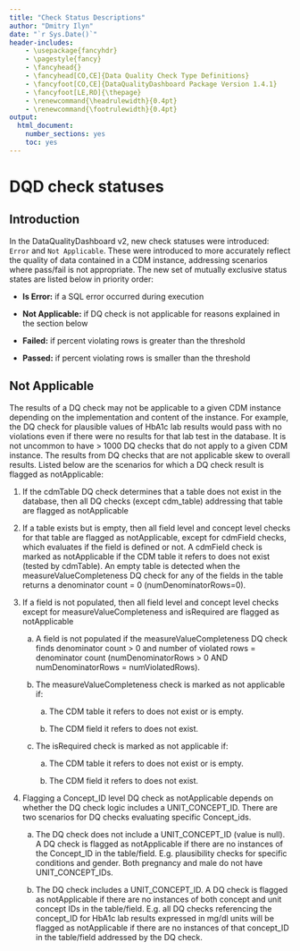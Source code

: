 ```yaml
---
title: "Check Status Descriptions"
author: "Dmitry Ilyn"
date: "`r Sys.Date()`"
header-includes:
    - \usepackage{fancyhdr}
    - \pagestyle{fancy}
    - \fancyhead{}
    - \fancyhead[CO,CE]{Data Quality Check Type Definitions}
    - \fancyfoot[CO,CE]{DataQualityDashboard Package Version 1.4.1}
    - \fancyfoot[LE,RO]{\thepage}
    - \renewcommand{\headrulewidth}{0.4pt}
    - \renewcommand{\footrulewidth}{0.4pt}
output:
  html_document:
    number_sections: yes
    toc: yes
---
```


<!--
%\VignetteEngine{knitr::knitr}
%\VignetteIndexEntry{Check Status Descriptions}
-->

# DQD check statuses

## Introduction
In the DataQualityDashboard v2, new check statuses were introduced: `Error` and `Not Applicable`. These were introduced to more accurately reflect the quality of data contained in a CDM instance, addressing scenarios where pass/fail is not appropriate. The new set of mutually exclusive status states are listed below in priority order:

- **Is Error:** if a SQL error occurred during execution

- **Not Applicable:** if DQ check is not applicable for reasons explained in the section below

- **Failed:** if percent violating rows is greater than the threshold

- **Passed:** if percent violating rows is smaller than the threshold


## Not Applicable

The results of a DQ check may not be applicable to a given CDM instance depending on the implementation and content of the instance. For example, the DQ check for plausible values of HbA1c lab results would pass with no violations even if there were no results for that lab test in the database. It is not uncommon to have \> 1000 DQ checks that do not apply to a given CDM instance. The results from DQ checks that are not applicable skew to overall results. Listed below are the scenarios for which a DQ check result is flagged as notApplicable:

1.  If the cdmTable DQ check determines that a table does not exist in the database, then all DQ checks (except cdm_table) addressing that table are flagged as notApplicable

2.  If a table exists but is empty, then all field level and concept level checks for that table are flagged as notApplicable, except for cdmField checks, which evaluates if the field is defined or not. A cdmField check is marked as notApplicable if the CDM table it refers to does not exist (tested by cdmTable). An empty table is detected when the measureValueCompleteness DQ check for any of the fields in the table returns a denominator count = 0 (numDenominatorRows=0).

3.  If a field is not populated, then all field level and concept level checks except for measureValueCompleteness and isRequired are flagged as notApplicable

    a. A field is not populated if the measureValueCompleteness DQ check finds denominator count \> 0 and number of violated rows = denominator count (numDenominatorRows \> 0 AND numDenominatorRows = numViolatedRows).

    b. The measureValueCompleteness check is marked as not applicable if:

        a. The CDM table it refers to does not exist or is empty.

        b. The CDM field it refers to does not exist.

    c. The isRequired check is marked as not applicable if:

        a. The CDM table it refers to does not exist or is empty.

        b. The CDM field it refers to does not exist.

4.  Flagging a Concept_ID level DQ check as notApplicable depends on whether the DQ check logic includes a UNIT_CONCEPT_ID. There are two scenarios for DQ checks evaluating specific Concept_ids.

    a. The DQ check does not include a UNIT_CONCEPT_ID (value is null). A DQ check is flagged as notApplicable if there are no instances of the Concept_ID in the table/field. E.g. plausibility checks for specific conditions and gender. Both pregnancy and male do not have UNIT_CONCEPT_IDs.

    b. The DQ check includes a UNIT_CONCEPT_ID. A DQ check is flagged as notApplicable if there are no instances of both concept and unit concept IDs in the table/field. E.g. all DQ checks referencing the concept_ID for HbA1c lab results expressed in mg/dl units will be flagged as notApplicable if there are no instances of that concept_ID in the table/field addressed by the DQ check.

